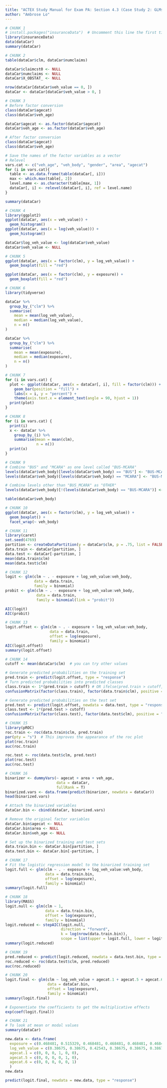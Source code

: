 ---
title: "ACTEX Study Manual for Exam PA: Section 4.3 (Case Study 2: GLMs for Binary Target Variables)"
author: "Ambrose Lo"
---

```{r}
# CHUNK 1
# install.packages("insuranceData")  # Uncomment this line the first time you use this package
library(insuranceData)
data(dataCar)
summary(dataCar)
```


```{r}
# CHUNK 2
table(dataCar$clm, dataCar$numclaims)

dataCar$claimcst0 <- NULL
dataCar$numclaims <- NULL
dataCar$X_OBSTAT_ <- NULL

nrow(dataCar[dataCar$veh_value == 0, ])
dataCar <- dataCar[dataCar$veh_value > 0, ]
```


```{r}
# CHUNK 3
# Before factor conversion
class(dataCar$agecat)
class(dataCar$veh_age)

dataCar$agecat <- as.factor(dataCar$agecat)
dataCar$veh_age <- as.factor(dataCar$veh_age)

# After factor conversion
class(dataCar$agecat)
class(dataCar$veh_age)

# Save the names of the factor variables as a vector
# Relevel
vars.cat <- c("veh_age", "veh_body", "gender", "area", "agecat")
for (i in vars.cat){
  table <- as.data.frame(table(dataCar[, i]))
  max <- which.max(table[, 2])
  level.name <- as.character(table[max, 1])
  dataCar[, i] <- relevel(dataCar[, i], ref = level.name)
}

summary(dataCar)
```


```{r}
# CHUNK 4
library(ggplot2)
ggplot(dataCar, aes(x = veh_value)) +
  geom_histogram()
ggplot(dataCar, aes(x = log(veh_value))) +
  geom_histogram()

dataCar$log_veh_value <- log(dataCar$veh_value)
dataCar$veh_value <- NULL
```


```{r}
# CHUNK 5
ggplot(dataCar, aes(x = factor(clm), y = log_veh_value)) +
  geom_boxplot(fill = "red")

ggplot(dataCar, aes(x = factor(clm), y = exposure)) +
  geom_boxplot(fill = "red")
```


```{r}
# CHUNK 6
library(tidyverse)

dataCar %>%
  group_by_("clm") %>%
  summarise(
    mean = mean(log_veh_value),
    median = median(log_veh_value),
    n = n()
)

dataCar %>%
  group_by_("clm") %>%
  summarise(
    mean = mean(exposure),
    median = median(exposure),
    n = n()
)
```


```{r}
# CHUNK 7
for (i in vars.cat) {
  plot <- ggplot(dataCar, aes(x = dataCar[, i], fill = factor(clm))) +
    geom_bar(position = "fill") +
    labs(x = i, y = "percent") +
    theme(axis.text.x = element_text(angle = 90, hjust = 1))
  print(plot)
}
```


```{r}
# CHUNK 8
for (i in vars.cat) {
  print(i)
  x <- dataCar %>%
    group_by_(i) %>%
    summarise(mean = mean(clm),
              n = n())
  print(x)
}
```


```{r}
# CHUNK 9
# Combine "BUS" and "MCARA" as one level called "BUS-MCARA"
levels(dataCar$veh_body)[levels(dataCar$veh_body) == "BUS"] <- "BUS-MCARA"
levels(dataCar$veh_body)[levels(dataCar$veh_body) == "MCARA"] <- "BUS-MCARA"

# Combine levels other than "BUS_MCARA" as "OTHER"
levels(dataCar$veh_body)[!(levels(dataCar$veh_body) == "BUS-MCARA")] <- "OTHER"

table(dataCar$veh_body)
```


```{r}
# CHUNK 10
ggplot(dataCar, aes(x = factor(clm), y = log_veh_value)) +
  geom_boxplot() +
  facet_wrap(~ veh_body)
```


```{r}
# CHUNK 11
library(caret)
set.seed(4769)
partition <- createDataPartition(y = dataCar$clm, p = .75, list = FALSE)
data.train <- dataCar[partition, ]
data.test <- dataCar[-partition, ]
mean(data.train$clm)
mean(data.test$clm)
```


```{r}
# CHUNK 12
logit <- glm(clm ~ . - exposure + log_veh_value:veh_body,
             data = data.train,
             family = binomial)
probit <- glm(clm ~ . - exposure + log_veh_value:veh_body,
              data = data.train,
              family = binomial(link = "probit"))

AIC(logit)
AIC(probit)
```


```{r}
# CHUNK 13
logit.offset <- glm(clm ~ . - exposure + log_veh_value:veh_body,
                    data = data.train,
                    offset = log(exposure),
                    family = binomial)
AIC(logit.offset)
summary(logit.offset)
```


```{r}
# CHUNK 14
cutoff <- mean(dataCar$clm)  # you can try other values

# Generate predicted probabilities on the training set
pred.train <- predict(logit.offset, type = "response")
# Turn predicted probabilities into predicted classes
class.train <- 1*(pred.train > cutoff) # OR ifelse(pred.train > cutoff, 1, 0)
confusionMatrix(factor(class.train), factor(data.train$clm), positive = "1")

# Generate predicted probabilities on the test set
pred.test <- predict(logit.offset, newdata = data.test, type = "response")
class.test <- 1*(pred.test > cutoff)
confusionMatrix(factor(class.test), factor(data.test$clm), positive = "1")
```


```{r}
# CHUNK 15
library(pROC)
roc.train <- roc(data.train$clm, pred.train)
par(pty = "s")  # This improves the appearance of the roc plot
plot(roc.train)
auc(roc.train)

roc.test <- roc(data.test$clm, pred.test)
plot(roc.test)
auc(roc.test)
```


```{r}
# CHUNK 16
binarizer <- dummyVars(~ agecat + area + veh_age,
                       data = dataCar,
                       fullRank = T)
binarized.vars <- data.frame(predict(binarizer, newdata = dataCar))
head(binarized.vars)

# Attach the binarized variables
dataCar.bin <- cbind(dataCar, binarized.vars)

# Remove the original factor variables
dataCar.bin$agecat <- NULL
dataCar.bin$area <- NULL
dataCar.bin$veh_age <- NULL

# Set up the binarized training and test sets
data.train.bin <- dataCar.bin[partition, ]
data.test.bin <- dataCar.bin[-partition, ]
```


```{r}
# CHUNK 17
# Fit the logistic regression model to the binarized training set
logit.full <- glm(clm ~ . - exposure + log_veh_value:veh_body,
                  data = data.train.bin,
                  offset = log(exposure),
                  family = binomial)
summary(logit.full)
```


```{r}
# CHUNK 18
library(MASS)
logit.null <- glm(clm ~ 1,
                  data = data.train.bin,
                  offset = log(exposure),
                  family = binomial)
logit.reduced <- stepAIC(logit.null,
                         direction = "forward",
                         k = log(nrow(data.train.bin)),
                         scope = list(upper = logit.full, lower = logit.null))
summary(logit.reduced)
```


```{r}
# CHUNK 19
pred.reduced <- predict(logit.reduced, newdata = data.test.bin, type = "response")
roc.reduced <- roc(data.test$clm, pred.reduced)
auc(roc.reduced)
```


```{r}
# CHUNK 20
logit.final <- glm(clm ~ log_veh_value + agecat.1 + agecat.5 + agecat.6,
                   data = dataCar.bin,
                   offset = log(exposure),
                   family = binomial)
summary(logit.final)

# Exponentiate the coefficients to get the multiplicative effects
exp(coef(logit.final))
```


```{r}
# CHUNK 21
# To look at mean or modal values
summary(dataCar)

new.data <- data.frame(
  exposure = c(0.468481, 0.515329, 0.468481, 0.468481, 0.468481, 0.468481),
  log_veh_value = c(0.38675, 0.38675, 0.42543, 0.38675, 0.38675, 0.38675),
  agecat.1 = c(0, 0, 0, 1, 0, 0),
  agecat.5 = c(0, 0, 0, 0, 1, 0),
  agecat.6 = c(0, 0, 0, 0, 0, 1)
  )
new.data

predict(logit.final, newdata = new.data, type = "response")
```
